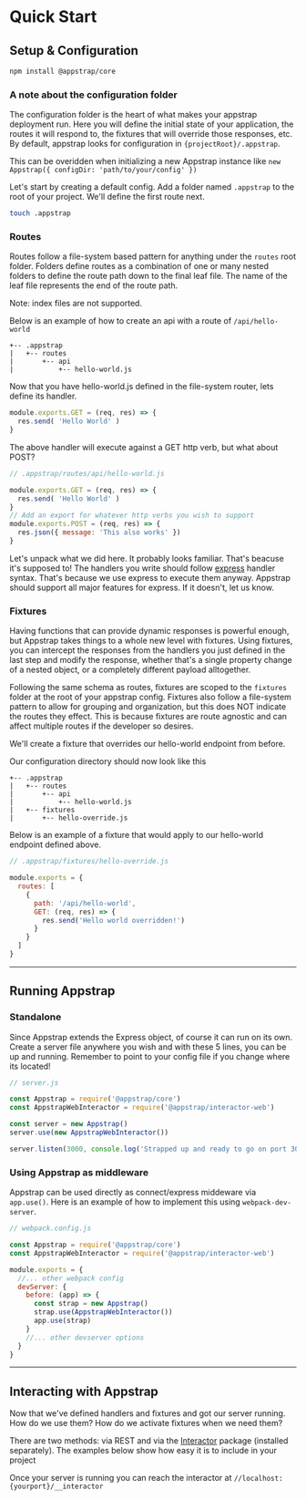# Quick Start

## Setup & Configuration
```bash
npm install @appstrap/core
```
### A note about the configuration folder
The configuration folder is the heart of what makes your appstrap deployment run.  Here you will define the initial
state of your application, the routes it will respond to, the fixtures that will override those responses, etc.  By default,
appstrap looks for configuration in `{projectRoot}/.appstrap`. 

This can be overidden when initializing a new Appstrap instance like `new Appstrap({ configDir: 'path/to/your/config' })`

Let's start by creating a default config.  Add a folder named `.appstrap` to the root of your project.  We'll define the first
route next.
```bash
touch .appstrap
```

### Routes
Routes follow a file-system based pattern for anything under the `routes` root folder.  Folders define routes as a
combination of one or many nested folders to define the route path down to the final leaf file.  The name of the leaf
file represents the end of the route path.

Note: index files are not supported.

Below is an example of how to create an api with a route of `/api/hello-world`
```text
+-- .appstrap
|   +-- routes
|       +-- api
|           +-- hello-world.js
```
Now that you have hello-world.js defined in the file-system router, lets define its handler.
```js
module.exports.GET = (req, res) => {
  res.send( 'Hello World' )
}
```
The above handler will execute against a GET http verb, but what about POST?
```js
// .appstrap/routes/api/hello-world.js

module.exports.GET = (req, res) => {
  res.send( 'Hello World' )
}
// Add an export for whatever http verbs you wish to support
module.exports.POST = (req, res) => {
  res.json({ message: 'This also works' })
}
```
Let's unpack what we did here.  It probably looks familiar.  That's beacuse it's supposed to!
The handlers you write should follow [express](https://expressjs.com) handler syntax.  That's because we use express
to execute them anyway.  Appstrap should support all major features for express.  If it doesn't, let us know.

### Fixtures
Having functions that can provide dynamic responses is powerful enough, but Appstrap takes things to a whole new level
with fixtures.  Using fixtures, you can intercept the responses from the handlers you just defined in the last step and
modify the response, whether that's a single property change of a nested object, or a completely different payload alltogether.

Following the same schema as routes, fixtures are scoped to the `fixtures` folder at the root of your appstrap config.
Fixtures also follow a file-system pattern to allow for grouping and organization, but this does NOT indicate the routes they effect.
This is because fixtures are route agnostic and can affect multiple routes if the developer so desires.

We'll create a fixture that overrides our hello-world endpoint from before.

Our configuration directory should now look like this
```text
+-- .appstrap
|   +-- routes
|       +-- api
|           +-- hello-world.js
|   +-- fixtures
|       +-- hello-override.js
```

Below is an example of a fixture that would apply to our hello-world endpoint defined above.
```js
// .appstrap/fixtures/hello-override.js

module.exports = { 
  routes: [
    {
      path: '/api/hello-world',
      GET: (req, res) => {
        res.send('Hello world overridden!')
      }
    }
  ]
}
```
---
## Running Appstrap

### Standalone
Since Appstrap extends the Express object, of course it can run on its own.  Create a server file anywhere you wish and
with these 5 lines, you can be up and running.  Remember to point to your config file if you change where its located!
```js
// server.js

const Appstrap = require('@appstrap/core')
const AppstrapWebInteractor = require('@appstrap/interactor-web')

const server = new Appstrap()
server.use(new AppstrapWebInteractor())

server.listen(3000, console.log('Strapped up and ready to go on port 3000'))
```


### Using Appstrap as middleware
Appstrap can be used directly as connect/express middeware via `app.use()`. Here is an example of how to implement this using
`webpack-dev-server`.

```javascript
// webpack.config.js

const Appstrap = require('@appstrap/core')
const AppstrapWebInteractor = require('@appstrap/interactor-web')

module.exports = {
  //... other webpack config
  devServer: {
    before: (app) => {
      const strap = new Appstrap()
      strap.use(AppstrapWebInteractor())
      app.use(strap)
    }
    //... other devserver options
  }
}
```
---
## Interacting with Appstrap
Now that we've defined handlers and fixtures and got our server running.  How do we use them?  How do we activate
fixtures when we need them?

There are two methods: via REST and via the [Interactor]() package (installed separately).  The examples below show how easy it is
to include in your project

Once your server is running you can reach the interactor at `//localhost:{yourport}/__interactor`
